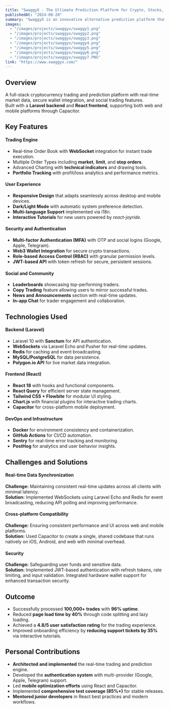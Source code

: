 ```yaml
---
title: "SwaggyX - The Ultimate Prediction Platform for Crypto, Stocks, and Gold"
publishedAt: "2024-08-20"
summary: "SwaggyX is an innovative alternative prediction platform that allows users to participate in crypto and market predictions without risking large amounts of money."
images:
  - "/images/projects/swaggyx/swaggy1.png"
  - "/images/projects/swaggyx/swaggy2.png"
  - "/images/projects/swaggyx/swaggy3.png"
  - "/images/projects/swaggyx/swaggy4.png"
  - "/images/projects/swaggyx/swaggy5.png"
  - "/images/projects/swaggyx/swaggy6.png"
  - "/images/projects/swaggyx/swaggy7.PNG"
link: "https://www.swaggyx.com/"
---
```


## Overview

A full-stack cryptocurrency trading and prediction platform with real-time market data, secure wallet integration, and social trading features.  
Built with a **Laravel backend** and **React frontend**, supporting both web and mobile platforms through Capacitor.

## Key Features

#### Trading Engine

- Real-time Order Book with **WebSocket** integration for instant trade execution.
- Multiple Order Types including **market**, **limit**, and **stop orders**.
- Advanced Charting with **technical indicators** and drawing tools.
- **Portfolio Tracking** with profit/loss analytics and performance metrics.

#### User Experience

- **Responsive Design** that adapts seamlessly across desktop and mobile devices.
- **Dark/Light Mode** with automatic system preference detection.
- **Multi-language Support** implemented via i18n.
- **Interactive Tutorials** for new users powered by _react-joyride_.

#### Security and Authentication

- **Multi-factor Authentication (MFA)** with OTP and social logins (Google, Apple, Telegram).
- **Web3 Wallet Integration** for secure crypto transactions.
- **Role-based Access Control (RBAC)** with granular permission levels.
- **JWT-based API** with token refresh for secure, persistent sessions.

#### Social and Community

- **Leaderboards** showcasing top-performing traders.
- **Copy Trading** feature allowing users to mirror successful trades.
- **News and Announcements** section with real-time updates.
- **In-app Chat** for trader engagement and collaboration.

## Technologies Used

#### Backend (Laravel)

- Laravel 10 with **Sanctum** for API authentication.
- **WebSockets** via Laravel Echo and Pusher for real-time updates.
- **Redis** for caching and event broadcasting.
- **MySQL/PostgreSQL** for data persistence.
- **Polygon.io API** for live market data integration.

#### Frontend (React)

- **React 18** with hooks and functional components.
- **React Query** for efficient server state management.
- **Tailwind CSS + Flowbite** for modular UI styling.
- **Chart.js** with financial plugins for interactive trading charts.
- **Capacitor** for cross-platform mobile deployment.

#### DevOps and Infrastructure

- **Docker** for environment consistency and containerization.
- **GitHub Actions** for CI/CD automation.
- **Sentry** for real-time error tracking and monitoring.
- **PostHog** for analytics and user behavior insights.

## Challenges and Solutions

#### Real-time Data Synchronization

**Challenge:** Maintaining consistent real-time updates across all clients with minimal latency.  
**Solution:** Implemented WebSockets using Laravel Echo and Redis for event broadcasting, reducing API polling and improving performance.

#### Cross-platform Compatibility

**Challenge:** Ensuring consistent performance and UI across web and mobile platforms.  
**Solution:** Used Capacitor to create a single, shared codebase that runs natively on iOS, Android, and web with minimal overhead.

#### Security

**Challenge:** Safeguarding user funds and sensitive data.  
**Solution:** Implemented JWT-based authentication with refresh tokens, rate limiting, and input validation. Integrated hardware wallet support for enhanced transaction security.

## Outcome

- Successfully processed **100,000+ trades** with **96% uptime**.
- Reduced **page load time by 40%** through code splitting and lazy loading.
- Achieved a **4.8/5 user satisfaction rating** for the trading experience.
- Improved onboarding efficiency by **reducing support tickets by 35%** via interactive tutorials.

## Personal Contributions

- **Architected and implemented** the real-time trading and prediction engine.
- Developed the **authentication system** with multi-provider (Google, Apple, Telegram) support.
- Led **mobile optimization efforts** using React and Capacitor.
- Implemented **comprehensive test coverage (85%+)** for stable releases.
- **Mentored junior developers** in React best practices and modern workflows.
